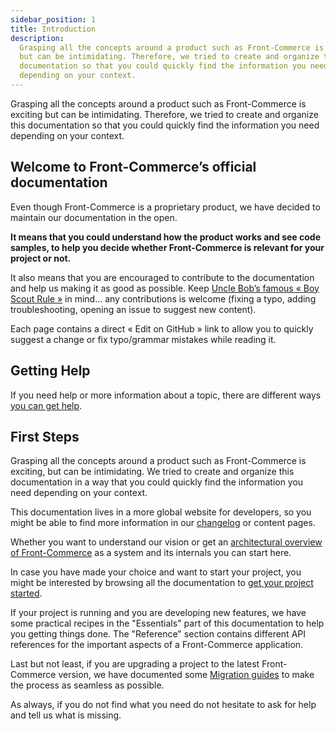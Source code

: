 ```yaml
---
sidebar_position: 1
title: Introduction
description:
  Grasping all the concepts around a product such as Front-Commerce is exciting
  but can be intimidating. Therefore, we tried to create and organize this
  documentation so that you could quickly find the information you need
  depending on your context.
---
```



Grasping all the concepts around a product such as Front-Commerce is exciting
but can be intimidating. Therefore, we tried to create and organize this
documentation so that you could quickly find the information you need depending
on your context.

## Welcome to Front-Commerce’s official documentation

Even though Front-Commerce is a proprietary product, we have decided to maintain
our documentation in the open.

**It means that you could understand how the product works and see code samples,
to help you decide whether Front-Commerce is relevant for your project or not.**

It also means that you are encouraged to contribute to the documentation and
help us making it as good as possible. Keep
[Uncle Bob’s famous « Boy Scout Rule »](http://wiki.c2.com/?BoyScoutRule) in
mind… any contributions is welcome (fixing a typo, adding troubleshooting,
opening an issue to suggest new content).

Each page contains a direct « Edit on GitHub » link to allow you to quickly
suggest a change or fix typo/grammar mistakes while reading it.

## Getting Help

If you need help or more information about a topic, there are different ways
[you can get help](https://help.front-commerce.com/en/articles/5910607-when-how-can-i-reach-the-front-commerce-support-team).

## First Steps

Grasping all the concepts around a product such as Front-Commerce is exciting,
but can be intimidating. We tried to create and organize this documentation in a
way that you could quickly find the information you need depending on your
context.

This documentation lives in a more global website for developers, so you might
be able to find more information in our [changelog](/changelog) or content
pages.

Whether you want to understand our vision or get an
[architectural overview of Front-Commerce](/docs/concepts/architecture-overview)
as a system and its internals you can start here.

In case you have made your choice and want to start your project, you might be
interested by browsing all the documentation to
[get your project started](/docs/essentials/installation).

If your project is running and you are developing new features, we have some
practical recipes in the "Essentials" part of this documentation to help you
getting things done. The "Reference" section contains different API references
for the important aspects of a Front-Commerce application.

Last but not least, if you are upgrading a project to the latest Front-Commerce
version, we have documented some
[Migration guides](/docs/appendices/migration-guides) to make the process as
seamless as possible.

As always, if you do not find what you need do not hesitate to <ContactLink>ask
for help and tell us what is missing</ContactLink>.

